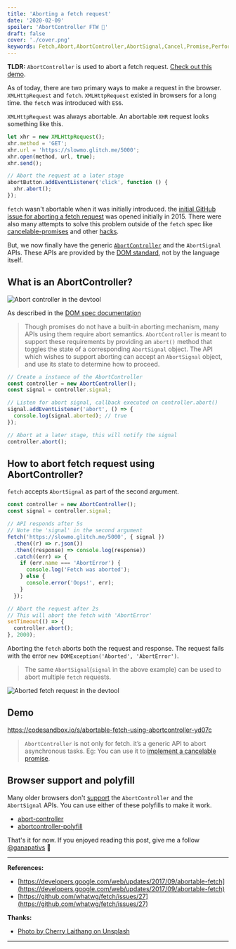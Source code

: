 ```yaml
---
title: 'Aborting a fetch request'
date: '2020-02-09'
spoiler: 'AbortController FTW 🎉'
draft: false
cover: './cover.png'
keywords: Fetch,Abort,AbortController,AbortSignal,Cancel,Promise,Performance,Cancelable
---
```



**TLDR:** `AbortController` is used to abort a fetch request. [Check out this demo](#demo).

As of today, there are two primary ways to make a request in the browser. `XMLHttpRequest` and `fetch`.
`XMLHttpRequest` existed in browsers for a long time. the `fetch` was introduced with `ES6`.

`XMLHttpRequest` was always abortable. An abortable `XHR` request looks something like this.

```javascript
let xhr = new XMLHttpRequest();
xhr.method = 'GET';
xhr.url = 'https://slowmo.glitch.me/5000';
xhr.open(method, url, true);
xhr.send();

// Abort the request at a later stage
abortButton.addEventListener('click', function () {
  xhr.abort();
});
```

`fetch` wasn't abortable when it was initially introduced.
the [initial GitHub issue for aborting a fetch request][abort fetch issue] was opened initially in 2015.
There were also many attempts to solve this problem outside of the `fetch` spec
like [cancelable-promises][cancelable-promises-github] and other [hacks][cancelable-promise-hack].

But, we now finally have the generic [`AbortController`][abort controller MDN] and the `AbortSignal` APIs.
These APIs are provided by the [DOM standard][DOM standard], not by the language itself.

## What is an AbortController?

![Abort controller in the devtool](./abort-controller-devtool-eval.png)

As described in the [DOM spec documentation][DOM standard]

> Though promises do not have a built-in aborting mechanism, many APIs using them require
> abort semantics. `AbortController` is meant to support these requirements by providing an `abort()`
> method that toggles the state of a corresponding `AbortSignal` object. The API which wishes to
> support aborting can accept an `AbortSignal` object, and use its state to determine how to proceed.

```js
// Create a instance of the AbortController
const controller = new AbortController();
const signal = controller.signal;

// Listen for abort signal, callback executed on controller.abort()
signal.addEventListener('abort', () => {
  console.log(signal.aborted); // true
});

// Abort at a later stage, this will notify the signal
controller.abort();
```

## How to abort fetch request using AbortController?

`fetch` accepts `AbortSignal` as part of the second argument.

```js
const controller = new AbortController();
const signal = controller.signal;

// API responds after 5s
// Note the 'signal' in the second argument
fetch('https://slowmo.glitch.me/5000', { signal })
  .then((r) => r.json())
  .then((response) => console.log(response))
  .catch((err) => {
    if (err.name === 'AbortError') {
      console.log('Fetch was aborted');
    } else {
      console.error('Oops!', err);
    }
  });

// Abort the request after 2s
// This will abort the fetch with 'AbortError'
setTimeout(() => {
  controller.abort();
}, 2000);
```

Aborting the `fetch` aborts both the request and response.
The request fails with the error `new DOMException('Aborted', 'AbortError')`.

> The same `AbortSignal`(`signal` in the above example) can be used to abort multiple `fetch` requests.

![Aborted fetch request in the devtool](./fetch-devtool-cancelled.png)

## Demo

https://codesandbox.io/s/abortable-fetch-using-abortcontroller-yd07c

> `AbortController` is not only for fetch. it’s a generic API to abort asynchronous tasks.
> Eg: You can use it to [implement a cancelable promise][cancel promise].

## Browser support and polyfill

<CaniuseEmbed featureName="abortcontroller" />

Many older browsers don't [support][abortcontroller caniuse] the `AbortController` and the `AbortSignal` APIs.
You can use either of these polyfills to make it work.

- [abort-controller](https://www.npmjs.com/package/abort-controller)
- [abortcontroller-polyfill](https://www.npmjs.com/package/abortcontroller-polyfill)

That's it for now. If you enjoyed reading this post, give me a follow [@ganapativs](https://twitter.com/ganapativs) 😬

---

**References:**

- [https://developers.google.com/web/updates/2017/09/abortable-fetch](https://developers.google.com/web/updates/2017/09/abortable-fetch)
- [https://github.com/whatwg/fetch/issues/27](https://github.com/whatwg/fetch/issues/27)

**Thanks:**

- [Photo by Cherry Laithang on Unsplash](https://unsplash.com/photos/NmPpz1jA_JE)

---

[abort fetch issue]: https://github.com/whatwg/fetch/issues/27
[cancelable-promises-github]: https://github.com/tc39/proposal-cancelable-promises
[cancelable-promise-hack]: https://github.com/whatwg/fetch/issues/27#issuecomment-267483591
[cancel promise]: https://egghead.io/lessons/react-cancel-a-promise-using-abortcontroller
[DOM standard]: https://dom.spec.whatwg.org/#aborting-ongoing-activities
[abort controller MDN]: https://developer.mozilla.org/en-US/docs/Web/API/AbortController
[abortcontroller caniuse]: https://caniuse.com/#feat=abortcontroller
